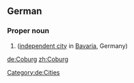 ==German==
{{wikipedia}}
{{wikipedia|lang=de}}
===Proper noun===
{{de-proper noun}}

# {{l|en|Coburg}} ([[independent city]] in [[Bavaria]], Germany)

[[Category:de:Cities]]

[[de:Coburg]]
[[zh:Coburg]]